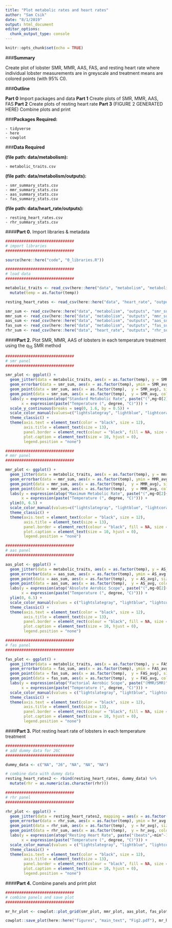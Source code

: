 ```yaml
---
title: "Plot metabolic rates and heart rates"
author: "Sam Csik"
date: "8/1/2019"
output: html_document
editor_options: 
  chunk_output_type: console
---
```


```r
knitr::opts_chunk$set(echo = TRUE)
```

###**Summary**

Create plot of lobster SMR, MMR, AAS, FAS, and resting heart rate where individual lobster measurements are in greyscale and treatment means are colored points (with 95% CI).

###**Outline**

**Part 0** Import packages and data
**Part 1** Create plots of SMR, MMR, AAS, FAS
**Part 2** Create plots of resting heart rate
**Part 3** (FIGURE 2 GENERATED HERE) Combine plots and print

###**Packages Required:** 

    - tidyverse
    - here
    - cowplot
    
###**Data Required** 

**(file path: data/metabolism):**

    - metabolic_traits.csv

**(file path: data/metabolism/outputs):**

    - smr_summary_stats.csv
    - mmr_summary_stats.csv
    - aas_summary_stats.csv
    - fas_summary_stats.csv

**(file path: data/heart_rate/outputs):**

    - resting_heart_rates.csv
    - rhr_summary_stats.csv

####**Part 0.** Import libraries & metadata
```r
##############################
# import libraries
##############################

source(here::here("code", "0_libraries.R"))

##############################
# load data
##############################

metabolic_traits <- read_csv(here::here("data", "metabolism", "metabolic_traits.csv")) %>%
  mutate(temp = as.factor(temp))

resting_heart_rates <- read_csv(here::here("data", "heart_rate", "outputs", "resting_heart_rates.csv"))

smr_sum <- read_csv(here::here("data", "metabolism", "outputs", "smr_summary_stats.csv"))
mmr_sum <- read_csv(here::here("data", "metabolism", "outputs", "mmr_summary_stats.csv"))
aas_sum <- read_csv(here::here("data", "metabolism", "outputs", "aas_summary_stats.csv"))
fas_sum <- read_csv(here::here("data", "metabolism", "outputs", "fas_summary_stats.csv"))
rhr_sum <- read_csv(here::here("data", "heart_rate", "outputs", "rhr_summary_stats.csv"))
```

####**Part 2.** Plot SMR, MMR, AAS of lobsters in each temperature treatment using the q~15~ SMR method
```r
##############################
# smr panel
##############################

smr_plot <- ggplot() +
  geom_jitter(data = metabolic_traits, aes(x = as.factor(temp), y = SMR_low15quant), color = "black", width = 0.2, alpha = 0.2, size = 3) +
  geom_errorbar(data = smr_sum, aes(x = as.factor(temp), ymin = SMR_avg - error, ymax = SMR_avg + error), width = 0.1, size = 1, color = "black") +
  geom_point(data = smr_sum, aes(x = as.factor(temp),  y = SMR_avg), size = 6, colour = "black") +
  geom_point(data = smr_sum, aes(x = as.factor(temp),  y = SMR_avg, color = as.factor(temp)), size = 4.5) +
  labs(y = expression(atop("Standard Metabolic Rate", paste("(",mg~O[2]~kg^-1~min^-1,")"))),
       x = expression(paste("Temperature (", degree, "C)"))) +
  scale_y_continuous(breaks = seq(0, 1.6, by = 0.5)) +
  scale_color_manual(values=c("lightslategray", "lightblue", "lightcoral", "indianred4")) +
  theme_classic() +
  theme(axis.text = element_text(color = "black", size = 12),
        axis.title = element_text(size = 13),
        panel.border = element_rect(colour = "black", fill = NA, size = 0.7),
        plot.caption = element_text(size = 10, hjust = 0),
        legend.position = "none")

##############################
# mmr panel
##############################

mmr_plot <- ggplot() +
  geom_jitter(data = metabolic_traits, aes(x = as.factor(temp), y = mmr_overall), color = "black", width = 0.2, alpha = 0.2, size = 3) +
  geom_errorbar(data = mmr_sum, aes(x = as.factor(temp), ymin = MMR_avg - error, ymax = MMR_avg + error), width = 0.1, size = 1, color = "black") +
  geom_point(data = mmr_sum, aes(x = as.factor(temp),  y = MMR_avg), size = 6, color = "black") +
  geom_point(data = mmr_sum, aes(x = as.factor(temp),  y = MMR_avg, color = as.factor(temp)), size = 4.5) +
  labs(y = expression(atop("Maximum Metabolic Rate", paste("(",mg~O[2]~kg^-1~min^-1,")"))),
       x = expression(paste("Temperature (", degree, "C)"))) +
  ylim(0, 6.5) +
  scale_color_manual(values=c("lightslategray", "lightblue", "lightcoral", "indianred4")) +
  theme_classic() +
  theme(axis.text = element_text(color = "black", size = 12),
        axis.title = element_text(size = 13),
        panel.border = element_rect(colour = "black", fill = NA, size = 0.7),
        plot.caption = element_text(size = 10, hjust = 0),
        legend.position = "none")

##############################
# aas panel
##############################

aas_plot <- ggplot() +
  geom_jitter(data = metabolic_traits, aes(x = as.factor(temp), y = AS_SMR_low15quant), color = "black", width = 0.2, alpha = 0.2, size = 3) +
  geom_errorbar(data = aas_sum, aes(x = as.factor(temp), ymin = AS_avg - error, ymax = AS_avg + error), width = 0.1, size = 1, color = "black") +
  geom_point(data = aas_sum, aes(x = as.factor(temp),  y = AS_avg), size = 6, color = "black") +
  geom_point(data = aas_sum, aes(x = as.factor(temp),  y = AS_avg, color = as.factor(temp)), size = 4.5) +
  labs(y = expression(atop("Absolute Aerobic Scope", paste("(",mg~O[2]~kg^-1~min^-1,")"))),
       x = expression(paste("Temperature (", degree, "C)"))) +
  ylim(0, 6.5) +
  scale_color_manual(values = c("lightslategray", "lightblue", "lightcoral", "indianred4")) +
  theme_classic() +
  theme(axis.text = element_text(color = "black", size = 12),
        axis.title = element_text(size = 13),
        panel.border = element_rect(colour = "black", fill = NA, size = 0.7),
        plot.caption = element_text(size = 10, hjust = 0),
        legend.position = "none")

##############################
# fas panel
##############################

fas_plot <- ggplot() +
  geom_jitter(data = metabolic_traits, aes(x = as.factor(temp), y = FAS_q15), color = "black", width = 0.2, alpha = 0.2, size = 3) +
  geom_errorbar(data = fas_sum, aes(x = as.factor(temp), ymin = FAS_avg - error, ymax = FAS_avg + error), width = 0.1, size = 1, color = "black") +
  geom_point(data = fas_sum, aes(x = as.factor(temp),  y = FAS_avg), size = 6, color = "black") +
  geom_point(data = fas_sum, aes(x = as.factor(temp),  y = FAS_avg, color = as.factor(temp)), size = 4.5) +
  labs(y = expression(atop("Factorial Aerobic Scope", paste("(MMR/SMR)"))),
       x = expression(paste("Temperature (", degree, "C)"))) +
  scale_color_manual(values = c("lightslategray", "lightblue", "lightcoral", "indianred4")) +
  theme_classic() +
  theme(axis.text = element_text(color = "black", size = 12),
        axis.title = element_text(size = 13),
        panel.border = element_rect(colour = "black", fill = NA, size = 0.7),
        plot.caption = element_text(size = 10, hjust = 0),
        legend.position = "none")
```

####**Part 3.** Plot resting heart rate of lobsters in each temperature treatment 
```r
##############################
# add dummy data for 26C
##############################

dummy_data <- c("NA", "26", "NA", "NA", "NA")

# combine data with dummy data
resting_heart_rates2 <- rbind(resting_heart_rates, dummy_data) %>% 
  mutate(rhr = as.numeric(as.character(rhr)))

##############################
# rhr panel
##############################

rhr_plot <- ggplot() +
  geom_jitter(data = resting_heart_rates2, mapping = aes(x = as.factor(temp), y = rhr), alpha = 0.2, width = 0.2, size = 3) +
  geom_errorbar(data = rhr_sum, aes(x = as.factor(temp), ymin = hr_avg - error, ymax = hr_avg + error), width = 0.1, size = 1, color = "black") +
  geom_point(data = rhr_sum, aes(x = as.factor(temp),  y = hr_avg), size = 6, color = "black") +
  geom_point(data = rhr_sum, aes(x = as.factor(temp),  y = hr_avg, color = as.factor(temp)), size = 4.5) +
  labs(y = expression(atop("Resting Heart Rate", paste("(beats",~min^-1,")"))),
       x = expression(paste("Temperature (", degree, "C)"))) +
  scale_color_manual(values = c("lightslategray", "lightblue", "lightcoral")) +
  theme_classic() +
  theme(axis.text = element_text(color = "black", size = 12),
        axis.title = element_text(size = 13),
        panel.border = element_rect(colour = "black", fill = NA, size = 0.7),
        plot.caption = element_text(size = 10, hjust = 0),
        legend.position = "none")
```

####**Part 4.** Combine panels and print plot
```r
##############################
# combine panels and save plot
##############################

mr_hr_plot <- cowplot::plot_grid(smr_plot, mmr_plot, aas_plot, fas_plot, rhr_plot, nrow = 3, align = "vh", labels = "AUTO")

cowplot::save_plot(here::here("figures", "main_text", "Fig2.pdf"), mr_hr_plot, base_width = 8, base_height = 9)
```

